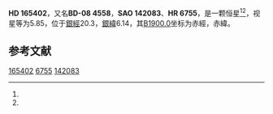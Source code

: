 {{Starbox begin
| name = HD 165402
}}
{{Starbox observe
| epoch = [[J2000.0|J2000.0]]
| constell = {{星座名待查}}<ref name=SIMBAD>{{cite web
 | url=http://simbad.u-strasbg.fr/simbad/sim-id?Ident=HR+6755
 | title=Pulsating variable Star
 | publisher=Centre de Données astronomiques de Strasbourg
 | work=SIMBAD
 | accessdate=2012-07-13
 | archive-date=2016-03-17
 | archive-url=https://web.archive.org/web/20160317132505/http://simbad.u-strasbg.fr/simbad/sim-id?Ident=HR+6755
 | dead-url=no
 }}</ref><ref name=DATA>{{cite web
 | url=http://vizier.u-strasbg.fr/viz-bin/VizieR-5?-out.add=.&-source=5050&-corr=PK=HR&-out.max=9999&HR=6755
 | title=VizieR Detailed Page
 | accessdate=2012-07-13
 | archive-date=2016-03-05
 | archive-url=https://web.archive.org/web/20160305222706/http://vizier.u-strasbg.fr/viz-bin/VizieR-5?-out.add=.&-source=5050&-corr=PK=HR&-out.max=9999&HR=6755
 | dead-url=no
 }}</ref>
| 星官 = 
| ra = {{RA|18|6|7.4}}<ref name=SIMBAD /><ref name=DATA />
| dec = {{DEC|-8|19|26}}<ref name=SIMBAD /><ref name=DATA />
| appmag_v = 5.85<ref name=SIMBAD /><ref name=DATA />
}}
{{Starbox character
| class = B8III-IV<ref name=SIMBAD /><ref name=DATA />
| b-v = 0.21<ref name=SIMBAD /><ref name=DATA />
| u-b = -0.2<ref name=SIMBAD /><ref name=DATA />
| r-i = <ref name=SIMBAD /><ref name=DATA />
| variable = 
}}
{{Starbox astrometry
| radial_v = -0.2
| prop_mo_ra = -23
| parallax = 
| p_error = 
}}
{{Starbox catalog
| names =BD-08 4558，[[SAO星表|SAO]] 142083，[[HD星表|HD]] 165402，[[HR星表|HR]] 6755}}
{{Starbox reference |Simbad=HR+6755}}
{{Starbox end}}

'''HD 165402'''，又名'''BD-08 4558'''，'''SAO 142083'''、'''HR 6755'''，是一颗恒星<ref name=SIMBAD /><ref name=DATA />，视星等为5.85，位于[[銀道座標系|銀經]]20.3，[[銀道座標系|銀緯]]6.14，其[[B1900.0|B1900.0]]坐标为赤經{{RA|18|0|40.5}}，赤緯{{DEC|-8|6.14|54}}。

== 参考文献 ==
{{reflist}}

{{star-stub}}

[[Category:HD和HDE天體|165402]]
[[Category:HR天體|6755]]
[[Category:SAO天體|142083]]